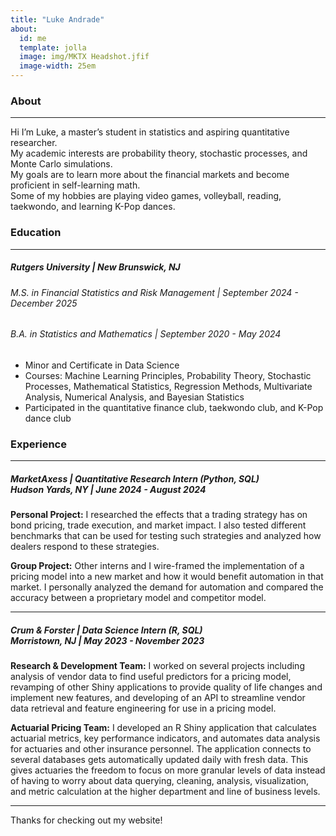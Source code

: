 ```yaml
---
title: "Luke Andrade"
about:
  id: me
  template: jolla
  image: img/MKTX Headshot.jfif
  image-width: 25em
---
```


::: {#me}
### About

-- --
 
Hi I'm Luke, a master's student in statistics and aspiring quantitative researcher. \
My academic interests are probability theory, stochastic processes, and Monte Carlo simulations. \
My goals are to learn more about the financial markets and become proficient in self-learning math.\
Some of my hobbies are playing video games, volleyball, reading, taekwondo, and learning K-Pop dances.

### Education

-- --

##### **Rutgers University** \| *New Brunswick, NJ*

###### *M.S. in Financial Statistics and Risk Management* \| September 2024 - December 2025

###### *B.A. in Statistics and Mathematics* \| September 2020 - May 2024

-   Minor and Certificate in Data Science
-   Courses: Machine Learning Principles, Probability Theory, Stochastic Processes, Mathematical Statistics, Regression Methods, Multivariate Analysis, Numerical Analysis, and Bayesian Statistics
-   Participated in the quantitative finance club, taekwondo club, and K-Pop dance club

### Experience

-- --

##### **MarketAxess** \| *Quantitative Research Intern (Python, SQL)* <br> Hudson Yards, NY \| June 2024 - August 2024

**Personal Project:** I researched the effects that a trading strategy has on bond pricing, trade execution, and market impact. I also tested different benchmarks that can be used for testing such strategies and analyzed how dealers respond to these strategies.

**Group Project:** Other interns and I wire-framed the implementation of a pricing model into a new market and how it would benefit automation in that market. I personally analyzed the demand for automation and compared the accuracy between a proprietary model and competitor model.

-- --

##### **Crum & Forster** \| *Data Science Intern (R, SQL)* <br> Morristown, NJ \| May 2023 - November 2023

**Research & Development Team:** I worked on several projects including analysis of vendor data to find useful predictors for a pricing model, revamping of other Shiny applications to provide quality of life changes and implement new features, and developing of an API to streamline vendor data retrieval and feature engineering for use in a pricing model.

**Actuarial Pricing Team:** I developed an R Shiny application that calculates actuarial metrics, key performance indicators, and automates data analysis for actuaries and other insurance personnel. The application connects to several databases gets automatically updated daily with fresh data. This gives actuaries the freedom to focus on more granular levels of data instead of having to worry about data querying, cleaning, analysis, visualization, and metric calculation at the higher department and line of business levels.

-- --

:::

Thanks for checking out my website!
